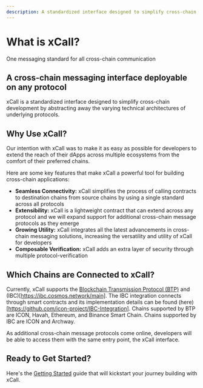 ```yaml
---
description: A standardized interface designed to simplify cross-chain development by abstracting away the varying technical architectures of underlying protocols. 
---
```


 
# What is xCall?

<Callout type="info" emoji="💡">
  One messaging standard for all cross-chain communication
</Callout>

## A cross-chain messaging interface deployable on any protocol

xCall is a standardized interface designed to simplify cross-chain development by abstracting away the varying technical architectures of underlying protocols. 

## Why Use xCall? 

Our intention with xCall was to make it as easy as possible for developers to extend the reach of their dApps across multiple ecosystems from the comfort of their preferred chains.

Here are some key features that make xCall a powerful tool for building cross-chain applications:  

* **Seamless Connectivity:** xCall simplifies the process of calling contracts to destination chains from source chains by using a single standard across all protocols
* **Extensibility:** xCall is a lightweight contract that can extend across any protocol and we will expand support for additional cross-chain message protocols as they emerge
* **Growing Utility:** xCall integrates all the latest advancements in cross-chain messaging solutions, increasing the versatility and utility of xCall for developers
* **Composable Verification:** xCall adds an extra layer of security through multiple protocol-verification

## Which Chains are Connected to xCall?

Currently, xCall supports the [Blockchain Transmission Protocol (BTP)](https://docs.icon.community/cross-chain-communication/blockchain-transmission-protocol-btp) and (IBC)[https://ibc.cosmos.network/main]. The IBC integration connects through smart contracts and its implementation details can be found (here)[https://github.com/icon-project/IBC-Integration]. Chains supported by BTP are ICON, Havah, Ethereum, and Binance Smart Chain. Chains supported by IBC are ICON and Archway.

As additional cross-chain message protocols come online, developers will be able to access them with the same entry point, the xCall interface.

## Ready to Get Started?

Here's the [Getting Started](/getting-started) guide that will kickstart your journey building with xCall. 
